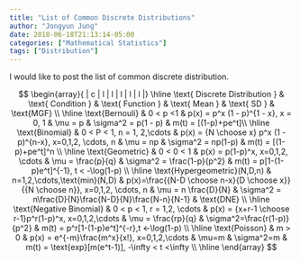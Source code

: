 ```yaml
---
title: "List of Common Discrete Distributions"
author: "Jongyun Jung"
date: 2018-06-18T21:13:14-05:00
categories: ["Mathematical Statistics"]
tags: ["Distribution"]
---
```


I would like to post the list of common discrete distribution. 

$$
\begin{array}{ | c | l | l | l | l | l |}
\hline
\text{ Discrete Distribution } & \text{ Condition } & \text{ Function } & \text{ Mean } & \text{ SD } & \text{MGF} \\
\hline
\text{Bernouli} & 0 < p <1 & p(x) = p^x (1 - p)^{1 - x}, x = 0, 1 & \mu = p & \sigma^2 = p(1 - p) & m(t) = [(1-p)+pe^t]\\
\hline
\text{Binomial} & 0 < P < 1, n = 1, 2,\cdots & p(x) = {N \choose x} p^x (1 - p)^{n-x}, x=0,1,2, \cdots, n & \mu = np & \sigma^2 = np(1-p) & m(t) = [(1-p)+pe^t]^n  \\
\hline
\text{Geometric} & 0 < 0 < 1 & p(x) = p(1-p)^x, x=0,1,2, \cdots & \mu = \frac{p}{q} & \sigma^2 = \frac{1-p}{p^2} & m(t) = p[1-(1-p)e^t]^{-1}, t < -\log(1-p) \\
\hline
\text{Hypergeometric}(N,D,n) & n=1,2,\cdots,\text{min}(N,D) & p(x)=\frac{{N-D \choose n-x}{D \choose x}}{{N \choose n}}, x=0,1,2, \cdots, n & \mu = n \frac{D}{N} & \sigma^2 = n\frac{D}{N}\frac{N-D}{N}\frac{N-n}{N-1} & \text{DNE} \\
\hline
\text{Negative Binomial} & 0 < p < 1, r = 1,2, \cdots & p(x) = {x+r-1 \choose r-1}p^r(1-p)^x, x=0,1,2,\cdots & \mu = \frac{rp}{q} & \sigma^2=\frac{r(1-p)}{p^2} & m(t) = p^r[1-(1-p)e^t]^{-r},t <-\log(1-p) \\
\hline
\text{Poisson} & m > 0 & p(x) = e^{-m}\frac{m^x}{x!}, x=0,1,2,\cdots & \mu=m & \sigma^2=m & m(t) = \text{exp}[m(e^t-1)], -\infty < t <\infty \\
\hline
\end{array}
$$
